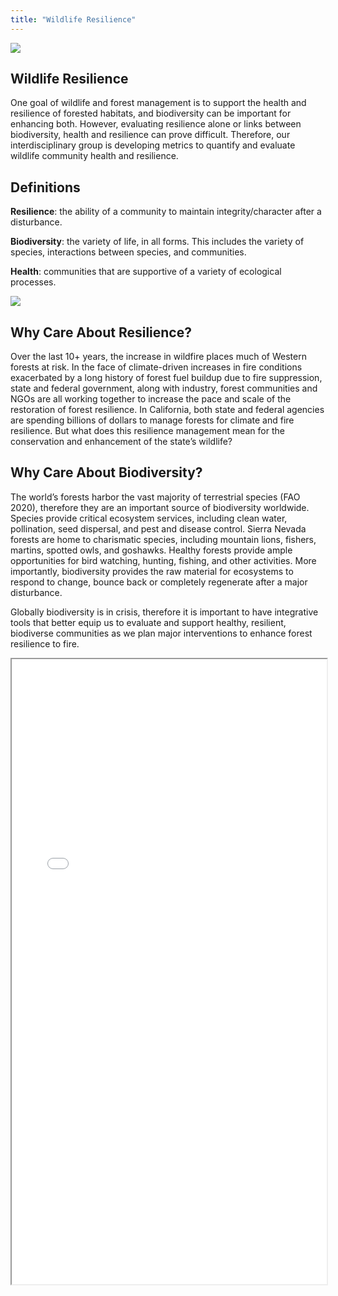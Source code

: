 ```yaml
---
title: "Wildlife Resilience"
---
```


::: column-screen
![](images/IMG_6851.png){fig-align="center"}
:::

## Wildlife Resilience

One goal of wildlife and forest management is to support the health and resilience of forested habitats, and biodiversity can be important for enhancing both. However, evaluating resilience alone or links between biodiversity, health and resilience can prove difficult. Therefore, our interdisciplinary group is developing metrics to quantify and evaluate wildlife community health and resilience.

::: callout-tip
## Definitions

**Resilience**: the ability of a community to maintain integrity/character after a disturbance.

**Biodiversity**: the variety of life, in all forms. This includes the variety of species, interactions between species, and communities.

**Health**: communities that are supportive of a variety of ecological processes.
:::

::: column-screen
![](images/Roopnarine_Angielczyk_2016_Resilience_Image.png){fig-align="center"}
:::

## Why Care About Resilience?

Over the last 10+ years, the increase in wildfire places much of Western forests at risk. In the face of climate-driven increases in fire conditions exacerbated by a long history of forest fuel buildup due to fire suppression, state and federal government, along with industry, forest communities and NGOs are all working together to increase the pace and scale of the restoration of forest resilience. In California, both state and federal agencies are spending billions of dollars to manage forests for climate and fire resilience. But what does this resilience management mean for the conservation and enhancement of the state's wildlife?

## Why Care About Biodiversity?

The world's forests harbor the vast majority of terrestrial species (FAO 2020), therefore they are an important source of biodiversity worldwide. Species provide critical ecosystem services, including clean water, pollination, seed dispersal, and pest and disease control. Sierra Nevada forests are home to charismatic species, including mountain lions, fishers, martins, spotted owls, and goshawks. Healthy forests provide ample opportunities for bird watching, hunting, fishing, and other activities. More importantly, biodiversity provides the raw material for ecosystems to respond to change, bounce back or completely regenerate after a major disturbance.

Globally biodiversity is in crisis, therefore it is important to have integrative tools that better equip us to evaluate and support healthy, resilient, biodiverse communities as we plan major interventions to enhance forest resilience to fire.

<iframe src="pdf/Metrics_Wildlife_Community_Resilience_Summary.pdf" width="100%" height="1000px">
